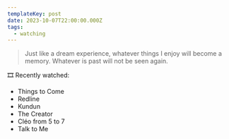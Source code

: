 ```yaml
---
templateKey: post
date: 2023-10-07T22:00:00.000Z
tags:
  - watching
---
```

> Just like a dream experience, whatever things I enjoy will become a memory. Whatever is past will not be seen again.

🎞️ Recently watched:

* Things to Come
* Redline
* Kundun
* The Creator
* Cléo from 5 to 7
* Talk to Me
